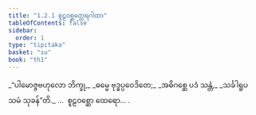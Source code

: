 ```yaml
---
title: "1.2.1 စူဠဝစ္ဆတ္ထေရဂါထာ"
tableOfContents: false
sidebar:
  order: 1
type: "tipitaka"
basket: "su"
book: "th1"
---
```



<DynamicBreadcrumb />

<Division number="11" book="th1" e="ch" v="19" p="222">

<Paragraph number="28" type="verses" book="th1">
_“ပါမောဇ္ဇဗဟုလော ဘိက္ခု,_  
_ဓမ္မေ ဗုဒ္ဓပ္ပဝေဒိတေ;_  
_အဓိဂစ္ဆေ ပဒံ သန္တံ,_  
_သင်္ခါရူပသမံ သုခန်”တိ._  


</Paragraph>
</Division>

<Paragraph number="29" type="center" book="th1">
…  စူဠဝစ္ဆော ထေရော… .
</Paragraph>